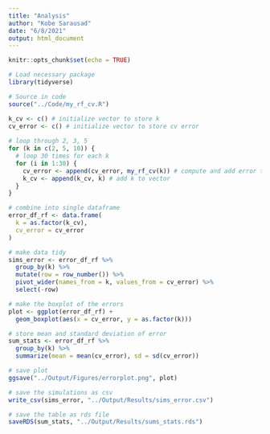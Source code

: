 ```yaml
---
title: "Analysis"
author: "Kobe Sarausad"
date: "6/8/2021"
output: html_document
---
```


```r
knitr::opts_chunk$set(echo = TRUE)
```

```r
# Load necessary package
library(tidyverse)

# Source in code
source("../Code/my_rf_cv.R")
```

```r
k_cv <- c() # initialize vector to store k
cv_error <- c() # initialize vector to store cv error
  
# loop through 2, 3, 5
for (k in c(2, 5, 10)) {
  # loop 30 times for each k
  for (i in 1:30) {
    cv_error <- append(cv_error, my_rf_cv(k)) # compute and add error to vector
    k_cv <- append(k_cv, k) # add k to vector
  }
}

# combine into single dataframe
error_df_rf <- data.frame(
  k = as.factor(k_cv),
  cv_error = cv_error
)

```

```r
# make data tidy
sims_error <- error_df_rf %>% 
  group_by(k) %>% 
  mutate(row = row_number()) %>% 
  pivot_wider(names_from = k, values_from = cv_error) %>% 
  select(-row)

# make the boxplot of the errors
plot <- ggplot(error_df_rf) +
  geom_boxplot(aes(x = cv_error, y = as.factor(k)))

# store mean and standard deviation of error
sum_stats <- error_df_rf %>% 
  group_by(k) %>% 
  summarize(mean = mean(cv_error), sd = sd(cv_error)) 
```

```r
# save plot
ggsave("../Output/Figures/errorplot.png", plot)

# save the simulations as csv
write_csv(sims_error, "../Output/Results/sims_error.csv")

# save the table as rds file
saveRDS(sum_stats, "../Output/Results/sums_stats.rds")
```
